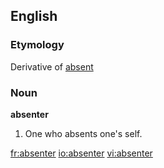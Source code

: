 ==English==

===Etymology===
Derivative of [[absent]]
===Noun===
'''absenter'''

#One who absents one's self.

[[fr:absenter]]
[[io:absenter]]
[[vi:absenter]]
